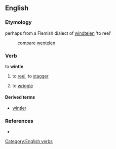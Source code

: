 ==English==

===Etymology===
perhaps from a Flemish dialect of {{D.}} [[windtelen]] 'to reel'
: compare [[wentelen]]

===Verb===
to '''wintle'''

# {{Scottish}} to [[reel]], to [[stagger]]
# {{Scottish}} to [[wriggle]]

====Derived terms====
* [[wintler]]

===References===
* {{R:Websters}}

[[Category:English verbs]]